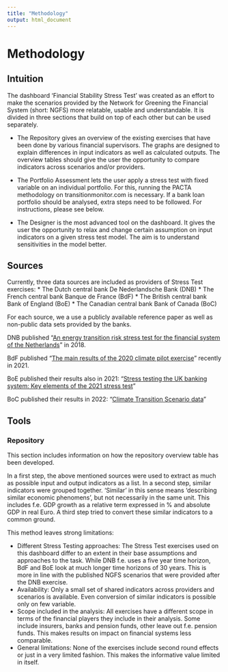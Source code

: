 ```yaml
---
title: "Methodology"
output: html_document
---
```


# Methodology 

## Intuition 

The dashboard 'Financial Stability Stress Test' was created as an effort to make the scenarios provided by the Network for Greening the Financial System (short: NGFS) more relatable, usable and understandable. It is divided in three sections that build on top of each other but can be used separately. 

* The Repository gives an overview of the existing exercises that have been done by various financial supervisors. The graphs are designed to explain differences in input indicators as well as calculated outputs. The overview tables should give the user the opportunity to compare indicators across scenarios and/or providers. 

* The Portfolio Assessment lets the user apply a stress test with fixed variable on an individual portfolio. For this, running the PACTA methodology on transitionmonitor.com is necessary. If a bank loan portfolio should be analysed, extra steps need to be followed. For instructions, please see below. 

* The Designer is the most advanced tool on the dashboard. It gives the user the opportunity to relax and change certain assumption on input indicators on a given stress test model. The aim is to understand sensitivities in the model better. 



## Sources

Currently, three data sources are included as providers of Stress Test exercises: 
* The Dutch central bank De Nederlandsche Bank (DNB)
* The French central bank Banque de France (BdF)
* The British central bank Bank of England (BoE)
* The Canadian central bank Bank of Canada (BoC)

For each source, we a use a publicly available reference paper as well as non-public data sets provided by the banks. 

DNB published "[An energy transition risk stress test for the financial system of the Netherlands](https://www.dnb.nl/media/pdnpdalc/201810_nr-_7_-2018-_an_energy_transition_risk_stress_test_for_the_financial_system_of_the_netherlands.pdf)" in 2018. 

BdF published "[The main results of the 2020 climate pilot exercise](https://acpr.banque-france.fr/en/analysis-and-synthesis-no-122-main-results-2020-climate-pilot-exercise)" recently in 2021. 

BoE published their results also in 2021: "[Stress testing the UK banking system: Key elements of the 2021 stress test](https://www.bankofengland.co.uk/stress-testing/2021/key-elements-of-the-2021-stress-test)"

BoC published their results in 2022: "[Climate Transition Scenario data](https://www.bankofcanada.ca/2022/01/climate-transition-scenario-data/)"

## Tools 

### Repository

This section includes information on how the repository overview table has been developed.

In a first step, the above mentioned sources were used to extract as much as possible input and output indicators as a list. In a second step, similar indicators were grouped together. 'Similar' in this sense means 'describing similar economic phenomens', but not necessarily in the same unit. This includes f.e. GDP growth as a relative term expressed in % and absolute GDP in real Euro. A third step tried to convert these similar indicators to a common ground. 

This method leaves strong limitations: 

* Different Stress Testing approaches: The Stress Test exercises used on this dashboard differ to an extent in their base assumptions and approaches to the task. While DNB f.e. uses a five year time horizon, BdF and BoE look at much longer time horizons of 30 years. This is more in line with the published NGFS scenarios that were provided after the DNB exercise. 
* Availability: Only a small set of shared indicators across providers and scenarios is available. Even conversion of similar indicators is possible only on few variable. 
* Scope included in the analysis: All exercises have a different scope in terms of the financial players they include in their analysis. Some include insurers, banks and pension funds, other leave out f.e. pension funds. This makes results on impact on financial systems less comparable. 
* General limitations: None of the exercises include second round effects or just in a very limited fashion. This makes the informative value limited in itself.  
